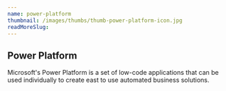 ```yaml
---
name: power-platform
thumbnail: /images/thumbs/thumb-power-platform-icon.jpg
readMoreSlug:
---
```


## Power Platform

Microsoft's Power Platform is a set of low-code applications that can be used individually to create east to use automated business solutions.